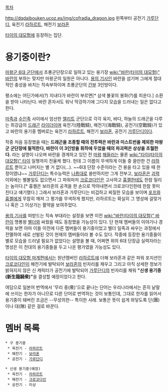 {{{+1 龍騎衆(竜騎衆)}}}

[[목차]]

http://dqdaibouken.ucoz.es/img/cofradia_dragon.jpg
왼쪽부터 공전기 [[가루단디]], 육전기 [[라하르트]], 해전기 [[보라혼]]

[[타이의 대모험]]에 등장하는 집단.

= 용기중이란? =
[[마왕군 6대 군단]]에서 초룡군단장으로 일하고 있는 용기장 [[wiki:"바란(타이의 대모험)" 바란]]의 부하는 맞지만 마왕군의 일원은 아니다. [[용의 기사]]인 바란을 섬기며 그에게 절대적인 충성을 바치는 직속부하이며 초룡군단의 [[간부]] 3인방이다.

평소에는 어딘가에서(?) 지내다가 바란이 부르면[* 삼색 불꽃의 봉화(?)를 피운다.]  소환을 받아 나타난다. 바란 혼자서도 워낙 막강하기에 그다지 모습을 드러내는 일은 없다고 한다.

[[마족]]과 [[수인]]족 사이에서 엄선한 [[엘리트]] 군단으로 각각 육지, 바다, 하늘의 드래곤을 다루는 최강급의 [[드래곤]] [[라이더]]이며 육전기(陸戰騎), 해전기(海戰騎), 공전기(空戰騎)가 있고 바란의 용기중 멤버로는 육전기 [[라하르트]], 해전기 [[보라혼]], 공전기 [[가루단디]]이다.

작중 처음 등장했을 때는 '''드래곤을 조종할 때의 전투력은 바란과 미스트번을 제외한 마왕군 군단장에 필적한다, 바란이 이 3인방을 휘하에 두었을 때의 파괴력은 상상을 초월한다.''' 라는 설명이 나오며 바란을 경계하고 있던 전 [[마왕]] [[해들러]]는 물론 [[wiki:"타이(타이의 대모험)" 타이]] 일행까지 전율케 했다. 헌데 그 이름이 무색하게 이들 중 쓸만한 건 [[라하르트]] 뿐이고 나머지는 별 거 없다(…). ~~6대 단장 수준이라는 건 용을 타고 있을 때 한정이였냐~~ [[가루단디]]는 특수능력은 [[나름]]대로 쓸만하지만 그게 전부고, [[보라혼]]은 [[괴력]] 이외에는 별볼일도 없으면서 그 파워마저 [[크로코다인]]은 고사하고 [[흉켈]]한테도 한참 밀리는 놈이다.[* 흉켈은 보라혼의 공격을 한 손으로 막아내면서 크로코다인한테 한참 못미친다고 얘기했다.] 그래서 보라혼과 가루단디는 비겁하고 찌질한 모습을 보이며 [[포프]]와 [[흉켈]]에게 무참히 깨져 그 평가를 무색하게 했지만, 라하르트는 확실히 그 명성에 걸맞거나 혹은 그 이상가는 활약을 보여주었다.

[[용의 기사]]를 떠받드는 직속 부대라는 설정을 보면 이전 [[wiki:"바란(타이의 대모험)" 바란]]이 명룡왕 [[벨더]]와 싸웠을 때도 동참했을 가능성이 있다. 단 현재 멤버들의 이야기나 경력을 보면 아마 이들 이전에 다른 멤버들이 용기중이었고 벨더 일족과 싸우는 과정에서 전멸하여 새로 선발된 것이 현재의 멤버들이라 볼 수도 있다. 작중에 등장한 용기중들이 별로 모습을 드러낼 필요가 없었다는 설명을 볼 때, 어쩌면 위의 6대 단장급 실력자라는 명성은 이 전대의 용기중들을 두고 나온 평가였을 가능성도 있다.

[[타이의 대모험 마계편]]에서는 원년멤버인 [[라하르트]]에 더해 보라혼과 같은 파워 포지션인 [[크로코다인]]이 해전기에 발탁되어 [[보라혼]]의 빈자리를 채우고 그리고 아직 상세한 정보가 밝혀지지 않은 신 캐릭터가 공전기에 발탁되어 [[가루단디]]의 빈자리를 채워 '''"신생 용기중(新生龍騎衆)"'''을 결성할 예정이었다고 한다. 

여담으로 일본어 번역에서 '무리 중(衆)'으로 끝나는 단어는 우리나라에서는 흔히 낱말에 쓰이는 한자가 아니므로 다른 단어로 번역하는 것이 보통인데, 그대로 한자를 읽어서 용기중이 돼버린 조금은 --무성의한-- 특이한 사례. 보통은 뜻이 쉽게 와닿도록 단(團)이나 대(隊) 같은 걸로 바꾼다.

= 멤버 목록 =
 * 구 용기중
  * 육전기 - [[라하르트]]
  * 해전기 - [[보라혼]] 
  * 공전기 - [[가루단디]]

 * 신생 용기중(예정)
  * 육전기 - [[라하르트]]
  * 해전기 - [[크로코다인]]
  * 공전기 - 미상
